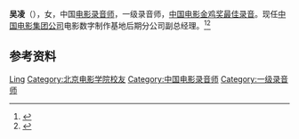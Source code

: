 '''吴凌'''（{{bd|？|}}），女，中国[[电影录音师|电影录音师]]，一级录音师，[[中国电影金鸡奖最佳录音|中国电影金鸡奖最佳录音]]。现任[[中国电影集团公司|中国电影集团公司]]电影数字制作基地后期分公司副总经理。<ref>{{Cite web|title=吴凌|url=http://www.csmpte.com/2014/05/20/ARTI1400570460113218.shtml|accessdate=2020-12-21|work=中国电影电视技术学会|archive-date=2019-04-05|archive-url=https://web.archive.org/web/20190405001351/http://www.csmpte.com/2014/05/20/ARTI1400570460113218.shtml|dead-url=no}}</ref><ref>{{Cite web|title=录音艺术与技术系特邀国家一级录音师吴凌举办讲座|url=http://www.bfamcmc.edu.cn/info/1054/2866.htm|accessdate=2020-12-21|work=北京电影学院现代创意媒体学院}}</ref>

== 参考资料 ==
{{reflist}}

{{中国人物小作品}}
{{北京电影学院78级}}
{{中国电影金鸡奖最佳录音}}

{{Authority control}}
{{DEFAULTSORT:Wu吴}}
[[Category:吴姓|Ling]]
[[Category:北京电影学院校友|Category:北京电影学院校友]]
[[Category:中国电影录音师|Category:中国电影录音师]]
[[Category:一级录音师|Category:一级录音师]]
